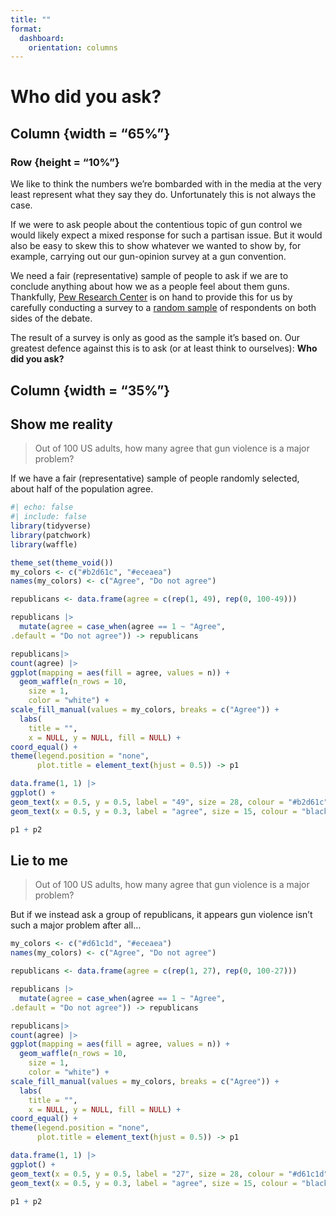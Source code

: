 ```yaml
---
title: ""
format: 
  dashboard:
    orientation: columns
---
```


# Who did you ask?

## Column {width = "65%"}

### Row {height = "10%"}

We like to think the numbers we're bombarded with in the media at the very least represent what they say they do. Unfortunately this is not always the case.

If we were to ask people about the contentious topic of gun control we would likely expect a mixed response for such a partisan issue. But it would also be easy to skew this to show whatever we wanted to show by, for example, carrying out our gun-opinion survey at a gun convention.

We need a fair (representative) sample of people to ask if we are to conclude anything about how we as a people feel about them guns. Thankfully, [Pew Research Center](https://www.pewresearch.org/short-reads/2024/07/24/key-facts-about-americans-and-guns/) is on hand to provide this for us by carefully conducting a survey to a [random sample](https://www.pewresearch.org/social-trends/2017/06/22/guns-report-methodology/) of respondents on both sides of the debate.

::: {.callout-important}
The result of a survey is only as good as the sample it's based on. Our greatest defence against this is to ask (or at least think to ourselves): **Who did you ask?**
:::

## Column {width = "35%"}

::: {.panel-tabset .nav-pills}

## Show me reality

> Out of 100 US adults, how many agree that gun violence is a major problem?

If we have a fair (representative) sample of people randomly selected, about half of the population agree.

```r
#| echo: false
#| include: false
library(tidyverse)
library(patchwork)
library(waffle)
```

```r
theme_set(theme_void())
my_colors <- c("#b2d61c", "#eceaea")
names(my_colors) <- c("Agree", "Do not agree")

republicans <- data.frame(agree = c(rep(1, 49), rep(0, 100-49)))

republicans |> 
  mutate(agree = case_when(agree == 1 ~ "Agree",
.default = "Do not agree")) -> republicans

republicans|> 
count(agree) |> 
ggplot(mapping = aes(fill = agree, values = n)) +
  geom_waffle(n_rows = 10,
    size = 1,
    color = "white") +
scale_fill_manual(values = my_colors, breaks = c("Agree")) +
  labs(
    title = "",
    x = NULL, y = NULL, fill = NULL) +
coord_equal() +
theme(legend.position = "none",
      plot.title = element_text(hjust = 0.5)) -> p1

data.frame(1, 1) |> 
ggplot() + 
geom_text(x = 0.5, y = 0.5, label = "49", size = 28, colour = "#b2d61c") +
geom_text(x = 0.5, y = 0.3, label = "agree", size = 15, colour = "black") -> p2

p1 + p2

```

## Lie to me

> Out of 100 US adults, how many agree that gun violence is a major problem?

But if we instead ask a group of republicans, it appears gun violence isn't such a major problem after all...

```r
my_colors <- c("#d61c1d", "#eceaea")
names(my_colors) <- c("Agree", "Do not agree")

republicans <- data.frame(agree = c(rep(1, 27), rep(0, 100-27)))

republicans |> 
  mutate(agree = case_when(agree == 1 ~ "Agree",
.default = "Do not agree")) -> republicans

republicans|> 
count(agree) |> 
ggplot(mapping = aes(fill = agree, values = n)) +
  geom_waffle(n_rows = 10,
    size = 1,
    color = "white") +
scale_fill_manual(values = my_colors, breaks = c("Agree")) +
  labs(
    title = "",
    x = NULL, y = NULL, fill = NULL) +
coord_equal() +
theme(legend.position = "none",
      plot.title = element_text(hjust = 0.5)) -> p1

data.frame(1, 1) |> 
ggplot() + 
geom_text(x = 0.5, y = 0.5, label = "27", size = 28, colour = "#d61c1d") +
geom_text(x = 0.5, y = 0.3, label = "agree", size = 15, colour = "black") -> p2

p1 + p2

```
:::
